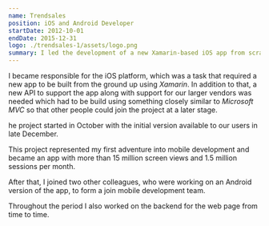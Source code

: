 ```yaml
---
name: Trendsales
position: iOS and Android Developer
startDate: 2012-10-01
endDate: 2015-12-31
logo: ./trendsales-1/assets/logo.png
summary: I led the development of a new Xamarin-based iOS app from scratch at Trendsales, including a supporting API and backend work, culminating in a successful app with over 15 million screen views and 1.5 million sessions per month, and later joined a team to expand into Android development.
---
```


I became responsible for the iOS platform, which was a task that required a new app to be built from the ground up using _Xamarin_. In addition to that, a new API to support the app along with support for our larger vendors was needed which had to be build using something closely similar to _Microsoft MVC_ so that other people could join the project at a later stage.

he project started in October with the initial version available to our users in late December.

This project represented my first adventure into mobile development and became an app with more than 15 million screen views and 1.5 million sessions per month.

After that, I joined two other colleagues, who were working on an Android version of the app, to form a join mobile development team.

Throughout the period I also worked on the backend for the web page from time to time.
